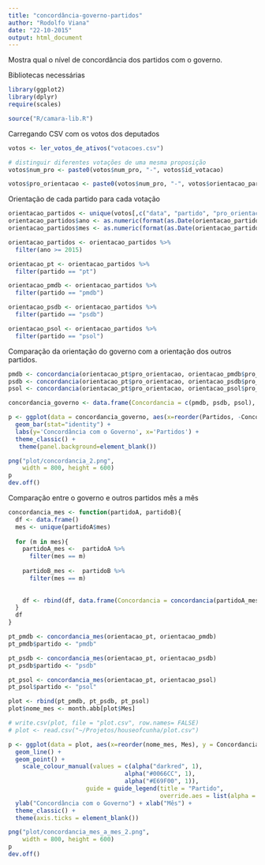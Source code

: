 ```yaml
---
title: "concordância-governo-partidos"
author: "Rodolfo Viana"
date: "22-10-2015"
output: html_document
---
```



Mostra qual o nível de concordância dos partidos com o governo. 

Bibliotecas necessárias 

```r
library(ggplot2)
library(dplyr)
require(scales)

source("R/camara-lib.R")
```

Carregando CSV com os votos dos deputados

```r
votos <- ler_votos_de_ativos("votacoes.csv")

# distinguir diferentes votações de uma mesma proposição
votos$num_pro <- paste0(votos$num_pro, "-", votos$id_votacao)

votos$pro_orientacao <- paste0(votos$num_pro, "-", votos$orientacao_partido)
```

Orientação de cada partido para cada votação

```r
orientacao_partidos <- unique(votos[,c("data", "partido", "pro_orientacao")])
orientacao_partidos$ano <- as.numeric(format(as.Date(orientacao_partidos$data, format = "%d/%m/%Y"),'%Y'))
orientacao_partidos$mes <- as.numeric(format(as.Date(orientacao_partidos$data, format = "%d/%m/%Y"),'%m'))

orientacao_partidos <- orientacao_partidos %>%
  filter(ano >= 2015)

orientacao_pt <- orientacao_partidos %>%
  filter(partido == "pt")

orientacao_pmdb <- orientacao_partidos %>%
  filter(partido == "pmdb")

orientacao_psdb <- orientacao_partidos %>%
  filter(partido == "psdb")

orientacao_psol <- orientacao_partidos %>%
  filter(partido == "psol")
```

Comparação da orientação do governo com a orientação dos outros partidos. 

```r
pmdb <- concordancia(orientacao_pt$pro_orientacao, orientacao_pmdb$pro_orientacao)
psdb <- concordancia(orientacao_pt$pro_orientacao, orientacao_psdb$pro_orientacao)
psol <- concordancia(orientacao_pt$pro_orientacao, orientacao_psol$pro_orientacao)

concordancia_governo <- data.frame(Concordancia = c(pmdb, psdb, psol), Partidos = c("pmdb", "psdb", "psol"))

p <- ggplot(data = concordancia_governo, aes(x=reorder(Partidos, -Concordancia), y = Concordancia)) + 
  geom_bar(stat="identity") + 
  labs(y='Concordância com o Governo', x='Partidos') +
  theme_classic() +
   theme(panel.background=element_blank())

png("plot/concordancia_2.png", 
    width = 800, height = 600)
p
dev.off()
```

Comparação entre o governo e outros partidos mês a mês 

```r
concordancia_mes <- function(partidoA, partidoB){
  df <- data.frame()
  mes <- unique(partidoA$mes)
  
  for (m in mes){
    partidoA_mes <-  partidoA %>%
      filter(mes == m)
    
    partidoB_mes <-  partidoB %>%
      filter(mes == m)
    
    
    df <- rbind(df, data.frame(Concordancia = concordancia(partidoA_mes$pro_orientacao, partidoB_mes$pro_orientacao), Mes = m))
  }
  df
}

pt_pmdb <- concordancia_mes(orientacao_pt, orientacao_pmdb)
pt_pmdb$partido <- "pmdb"

pt_psdb <- concordancia_mes(orientacao_pt, orientacao_psdb)
pt_psdb$partido <- "psdb"

pt_psol <- concordancia_mes(orientacao_pt, orientacao_psol)
pt_psol$partido <- "psol"  

plot <- rbind(pt_pmdb, pt_psdb, pt_psol)
plot$nome_mes <- month.abb[plot$Mes]

# write.csv(plot, file = "plot.csv", row.names= FALSE)
# plot <- read.csv("~/Projetos/houseofcunha/plot.csv")

p <- ggplot(data = plot, aes(x=reorder(nome_mes, Mes), y = Concordancia, group=partido,  colour=partido)) + 
  geom_line() +
  geom_point() + 
    scale_colour_manual(values = c(alpha("darkred", 1), 
                                 alpha("#0066CC", 1),
                                 alpha("#E69F00", 1)), 
                      guide = guide_legend(title = "Partido", 
                                           override.aes = list(alpha = 1, size = 4))) +
  ylab("Concordância com o Governo") + xlab("Mês") +  
  theme_classic() + 
  theme(axis.ticks = element_blank())

png("plot/concordancia_mes_a_mes_2.png", 
    width = 800, height = 600)
p
dev.off()

```

